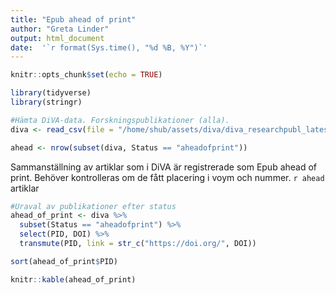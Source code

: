 ```yaml
---
title: "Epub ahead of print"
author: "Greta Linder"
output: html_document
date:  '`r format(Sys.time(), "%d %B, %Y")`'
---
```


```r
knitr::opts_chunk$set(echo = TRUE)
```

```r
library(tidyverse)
library(stringr)

#Hämta DiVA-data. Forskningspublikationer (alla).
diva <- read_csv(file = "/home/shub/assets/diva/diva_researchpubl_latest.csv")

```
```r
ahead <- nrow(subset(diva, Status == "aheadofprint"))
```
Sammanställning av artiklar som i DiVA är registrerade som Epub ahead of print. Behöver kontrolleras om de fått placering i voym och nummer. `r ahead` artiklar

```r


#Uraval av publikationer efter status
ahead_of_print <- diva %>%
  subset(Status == "aheadofprint") %>%
  select(PID, DOI) %>%
  transmute(PID, link = str_c("https://doi.org/", DOI))

sort(ahead_of_print$PID)

```

```r
knitr::kable(ahead_of_print) 
```

